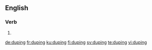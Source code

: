 ==English==

===Verb===
{{head|en|present participle}}

# {{present participle of|dupe|lang=en}}

[[de:duping]]
[[fr:duping]]
[[ku:duping]]
[[fi:duping]]
[[sv:duping]]
[[te:duping]]
[[vi:duping]]